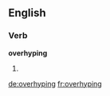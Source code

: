==English==

===Verb===
'''overhyping'''

# {{present participle of|[[overhype]]}}

[[de:overhyping]]
[[fr:overhyping]]